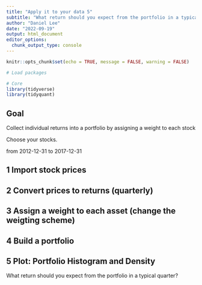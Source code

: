 ```yaml
---
title: "Apply it to your data 5"
subtitle: "What return should you expect from the portfolio in a typical quarter?"
author: "Daniel Lee"
date: "2022-09-19"
output: html_document
editor_options: 
  chunk_output_type: console
---
```


```r
knitr::opts_chunk$set(echo = TRUE, message = FALSE, warning = FALSE)
```

```r
# Load packages

# Core
library(tidyverse)
library(tidyquant)

```

## Goal
Collect individual returns into a portfolio by assigning a weight to each stock

Choose your stocks.

from 2012-12-31 to 2017-12-31

## 1 Import stock prices


## 2 Convert prices to returns (quarterly)


## 3 Assign a weight to each asset (change the weigting scheme)


## 4 Build a portfolio


## 5 Plot: Portfolio Histogram and Density

What return should you expect from the portfolio in a typical quarter?
